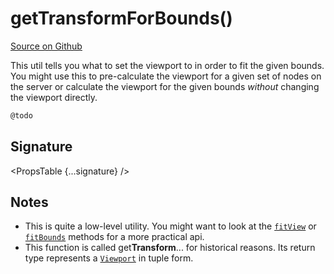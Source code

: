 
# getTransformForBounds()

[Source on Github](https://github.com/wbkd/react-flow/blob/f919cb152dd5a92ec3b4d7e4568ffe099bc2af39/packages/system/src/utils/general.ts#L157)

This util tells you what to set the viewport to in order to fit the given bounds.
You might use this to pre-calculate the viewport for a given set of nodes on the
server or calculate the viewport for the given bounds _without_ changing the
viewport directly.

```js
@todo
```

## Signature

<PropsTable {...signature} />

## Notes

- This is quite a low-level utility. You might want to look at the
  [`fitView`](../types/ReactFlowInstance#fitview) or
  [`fitBounds`](../types/ReactFlowInstance#fitbounds) methods for a more practical
  api.
- This function is called get**Transform**... for historical reasons. Its return
  type represents a [`Viewport`](../types/Viewport) in tuple form.
